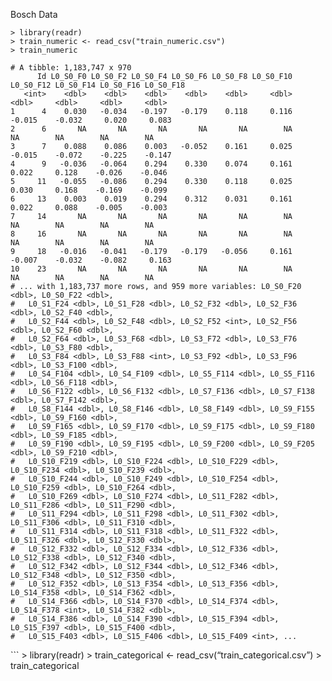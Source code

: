 Bosch Data

```
> library(readr)
> train_numeric <- read_csv("train_numeric.csv")
> train_numeric

# A tibble: 1,183,747 x 970
      Id L0_S0_F0 L0_S0_F2 L0_S0_F4 L0_S0_F6 L0_S0_F8 L0_S0_F10 L0_S0_F12 L0_S0_F14 L0_S0_F16 L0_S0_F18
   <int>    <dbl>    <dbl>    <dbl>    <dbl>    <dbl>     <dbl>     <dbl>     <dbl>     <dbl>     <dbl>
1      4    0.030   -0.034   -0.197   -0.179    0.118     0.116    -0.015    -0.032     0.020     0.083
2      6       NA       NA       NA       NA       NA        NA        NA        NA        NA        NA
3      7    0.088    0.086    0.003   -0.052    0.161     0.025    -0.015    -0.072    -0.225    -0.147
4      9   -0.036   -0.064    0.294    0.330    0.074     0.161     0.022     0.128    -0.026    -0.046
5     11   -0.055   -0.086    0.294    0.330    0.118     0.025     0.030     0.168    -0.169    -0.099
6     13    0.003    0.019    0.294    0.312    0.031     0.161     0.022     0.088    -0.005    -0.003
7     14       NA       NA       NA       NA       NA        NA        NA        NA        NA        NA
8     16       NA       NA       NA       NA       NA        NA        NA        NA        NA        NA
9     18   -0.016   -0.041   -0.179   -0.179   -0.056     0.161    -0.007    -0.032    -0.082     0.163
10    23       NA       NA       NA       NA       NA        NA        NA        NA        NA        NA
# ... with 1,183,737 more rows, and 959 more variables: L0_S0_F20 <dbl>, L0_S0_F22 <dbl>,
#   L0_S1_F24 <dbl>, L0_S1_F28 <dbl>, L0_S2_F32 <dbl>, L0_S2_F36 <dbl>, L0_S2_F40 <dbl>,
#   L0_S2_F44 <dbl>, L0_S2_F48 <dbl>, L0_S2_F52 <int>, L0_S2_F56 <dbl>, L0_S2_F60 <dbl>,
#   L0_S2_F64 <dbl>, L0_S3_F68 <dbl>, L0_S3_F72 <dbl>, L0_S3_F76 <dbl>, L0_S3_F80 <dbl>,
#   L0_S3_F84 <dbl>, L0_S3_F88 <int>, L0_S3_F92 <dbl>, L0_S3_F96 <dbl>, L0_S3_F100 <dbl>,
#   L0_S4_F104 <dbl>, L0_S4_F109 <dbl>, L0_S5_F114 <dbl>, L0_S5_F116 <dbl>, L0_S6_F118 <dbl>,
#   L0_S6_F122 <dbl>, L0_S6_F132 <dbl>, L0_S7_F136 <dbl>, L0_S7_F138 <dbl>, L0_S7_F142 <dbl>,
#   L0_S8_F144 <dbl>, L0_S8_F146 <dbl>, L0_S8_F149 <dbl>, L0_S9_F155 <dbl>, L0_S9_F160 <dbl>,
#   L0_S9_F165 <dbl>, L0_S9_F170 <dbl>, L0_S9_F175 <dbl>, L0_S9_F180 <dbl>, L0_S9_F185 <dbl>,
#   L0_S9_F190 <dbl>, L0_S9_F195 <dbl>, L0_S9_F200 <dbl>, L0_S9_F205 <dbl>, L0_S9_F210 <dbl>,
#   L0_S10_F219 <dbl>, L0_S10_F224 <dbl>, L0_S10_F229 <dbl>, L0_S10_F234 <dbl>, L0_S10_F239 <dbl>,
#   L0_S10_F244 <dbl>, L0_S10_F249 <dbl>, L0_S10_F254 <dbl>, L0_S10_F259 <dbl>, L0_S10_F264 <dbl>,
#   L0_S10_F269 <dbl>, L0_S10_F274 <dbl>, L0_S11_F282 <dbl>, L0_S11_F286 <dbl>, L0_S11_F290 <dbl>,
#   L0_S11_F294 <dbl>, L0_S11_F298 <dbl>, L0_S11_F302 <dbl>, L0_S11_F306 <dbl>, L0_S11_F310 <dbl>,
#   L0_S11_F314 <dbl>, L0_S11_F318 <dbl>, L0_S11_F322 <dbl>, L0_S11_F326 <dbl>, L0_S12_F330 <dbl>,
#   L0_S12_F332 <dbl>, L0_S12_F334 <dbl>, L0_S12_F336 <dbl>, L0_S12_F338 <dbl>, L0_S12_F340 <dbl>,
#   L0_S12_F342 <dbl>, L0_S12_F344 <dbl>, L0_S12_F346 <dbl>, L0_S12_F348 <dbl>, L0_S12_F350 <dbl>,
#   L0_S12_F352 <dbl>, L0_S13_F354 <dbl>, L0_S13_F356 <dbl>, L0_S14_F358 <dbl>, L0_S14_F362 <dbl>,
#   L0_S14_F366 <dbl>, L0_S14_F370 <dbl>, L0_S14_F374 <dbl>, L0_S14_F378 <int>, L0_S14_F382 <dbl>,
#   L0_S14_F386 <dbl>, L0_S14_F390 <dbl>, L0_S15_F394 <dbl>, L0_S15_F397 <dbl>, L0_S15_F400 <dbl>,
#   L0_S15_F403 <dbl>, L0_S15_F406 <dbl>, L0_S15_F409 <int>, ...
```

```
> library(readr)
> train_categorical <- read_csv("train_categorical.csv")
> train_categorical


